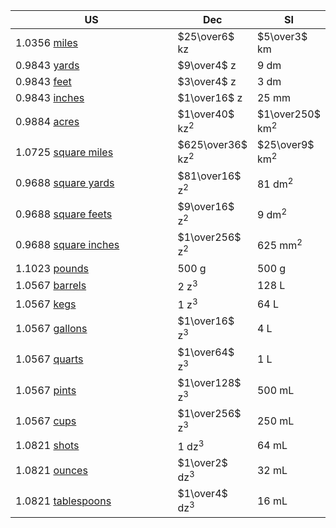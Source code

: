 | [US]{.tool data-bs-toggle="tooltip" data-bs-title="US customary units"}                                                                                                                         | Dec                | [SI]{.tool data-bs-toggle="tooltip" data-bs-title="International System of Units"}                |
| -------------------------------------------------------------------------------------------------------------------------- | ------------------ | ----------------- |
| [1.0356]{.colorMile} [miles](https://en.wikipedia.org/wiki/Mile#:~:text=units%20as%20exactly-,1%2C609.344%20metres)        | $25\over6$ kz      | $5\over3$ km      |
| [0.9843]{.colorInch} [yards](https://en.wikipedia.org/wiki/Yard#:~:text=as%20exactly-,0.9144%C2%A0meter)                   | $9\over4$ z        | 9 dm              |
| [0.9843]{.colorInch} [feet](https://en.wikipedia.org/wiki/Foot_(unit)#:~:text=equal%20to%20exactly-,0.3048%20meters)       | $3\over4$ z        | 3 dm              |
| [0.9843]{.colorInch} [inches](https://en.wikipedia.org/wiki/Inch#:~:text=defined%20as%20exactly-,25.4%C2%A0mm)             | $1\over16$ z       | 25 mm             |
| [0.9884]{.colorAcre} [acres](https://en.wikipedia.org/wiki/Acre)                                                           | $1\over40$ kz^2^   | $1\over250$ km^2^ |
| [1.0725]{.colorSqMi} [square miles](https://en.wikipedia.org/wiki/Square_mile)                                             | $625\over36$ kz^2^ | $25\over9$ km^2^  |
| [0.9688]{.colorSqIn} [square yards](https://en.wikipedia.org/wiki/Square_yard)                                             | $81\over16$ z^2^   | 81 dm^2^          |
| [0.9688]{.colorSqIn} [square feets](https://en.wikipedia.org/wiki/Square_foot)                                             | $9\over16$ z^2^    | 9 dm^2^           |
| [0.9688]{.colorSqIn} [square inches](https://en.wikipedia.org/wiki/Square_inch)                                            | $1\over256$ z^2^   | 625 mm^2^         |
| [1.1023]{.colorAvLb} [pounds](https://en.wikipedia.org/wiki/Pound_(mass)#:~:text=0.45359237%C2%A0kilograms)                | 500 g              | 500 g             |
| [1.0567]{.colorPint} [barrels](https://en.wikipedia.org/wiki/Barrel_(unit))                                                | 2 z^3^             | 128 L             |
| [1.0567]{.colorPint} [kegs](https://en.wikipedia.org/wiki/Keg#Specifications_for_a_U.S._1%E2%81%842_barrel_keg)            | 1 z^3^             | 64 L              |
| [1.0567]{.colorPint} [gallons](https://en.wikipedia.org/wiki/Gallon)                                                       | $1\over16$ z^3^    | 4 L               |
| [1.0567]{.colorPint} [quarts](https://en.wikipedia.org/wiki/Quart)                                                         | $1\over64$ z^3^    | 1 L               |
| [1.0567]{.colorPint} [pints](https://en.wikipedia.org/wiki/Pint)                                                           | $1\over128$ z^3^   | 500 mL            |
| [1.0567]{.colorPint} [cups](https://en.wikipedia.org/wiki/Cup_(unit))                                                      | $1\over256$ z^3^   | 250 mL            |
| [1.0821]{.colorFlOz} [shots](https://en.wikipedia.org/wiki/Shot_glass)                                                     | 1 dz^3^            | 64 mL             |
| [1.0821]{.colorFlOz} [ounces](https://en.wikipedia.org/wiki/Ounce#Fluid_ounce)                                             | $1\over2$ dz^3^    | 32 mL             |
| [1.0821]{.colorFlOz} [tablespoons](https://en.wikipedia.org/wiki/Tablespoon)                                               | $1\over4$ dz^3^    | 16 mL             |
